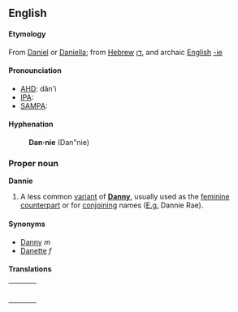 ==English==
====Etymology====
From [[Daniel]] or [[Daniella]]; from [[Hebrew]] [[דן]], and archaic [[English]] [[-ie]]

====Pronounciation====
*[[w:AHD|AHD]]: dăn'i
*[[w:IPA|IPA]]:
*[[w:SAMPA|SAMPA]]:
====Hyphenation====
:'''Dan&middot;nie''' (Dan"nie)

===Proper noun===
'''Dannie'''
#A less common [[variant]] of '''[[Danny]]''', usually used as the [[feminine]] [[counterpart]] or for [[conjoining]] names ([[E.g.]] Dannie Rae).

====Synonyms====
*[[Danny]] ''m''
*[[Danette]] ''f''

====Translations====
{| border="0" width=100%
|-
|bgcolor="#FFFFE0" valign="top" width="48%"|
{|

|}
|width="1%"|
|bgcolor="#FFFFE0" valign="top" width="48%"|
{|

|}
|}